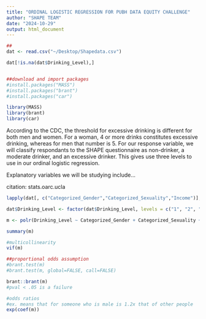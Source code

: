 ```yaml
---
title: "ORDINAL LOGISTIC REGRESSION FOR PUBH DATA EQUITY CHALLENGE"
author: "SHAPE TEAM"
date: "2024-10-29"
output: html_document
---
```


```r
##
dat <- read.csv("~/Desktop/Shapedata.csv")

dat[!is.na(dat$Drinking_Level),]


##download and import packages
#install.packages("MASS")
#install.packages("brant")
#install.packages("car")

library(MASS)
library(brant)
library(car)
```

According to the CDC, the threshold for excessive drinking is different for both men and women. For a woman, 4 or more drinks constitutes excessive drinking, whereas for men that number is 5. For our response variable, we will classify respondants to the SHAPE questionnaire as non-drinker, a moderate drinker, and an excessive drinker. This gives use three levels to use in our ordinal logistic regression.

Explanatory variables we will be studying include...

citation: stats.oarc.ucla
```r
lapply(dat[, c("Categorized_Gender","Categorized_Sexuality","Income")], table)
```

```r

dat$Drinking_Level <- factor(dat$Drinking_Level, levels = c("1", "2", "3"), ordered = TRUE)

m <- polr(Drinking_Level ~ Categorized_Gender + Categorized_Sexuality + Income, data = dat, Hess = TRUE)

summary(m)
```
```r
#multicollinearity
vif(m)
```

```r
##proportional odds assumption
#brant.test(m)
#brant.test(m, global=FALSE, call=FALSE)

brant::brant(m)
#pval < .05 is a failure
```
```r
#odds ratios
#ex. means that for someone who is male is 1.2x that of other people
exp(coef(m))
```

```r

```

